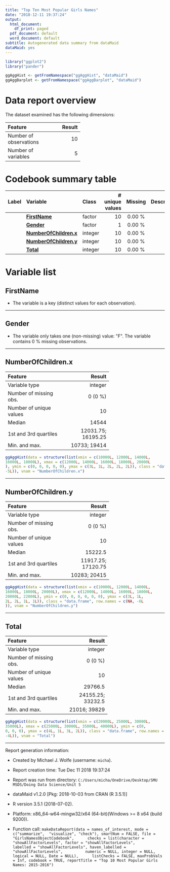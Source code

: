```yaml
---
title: "Top Ten Most Popular Girls Names"
date: "2018-12-11 19:37:24"
output:
  html_document:
    df_print: paged
  pdf_document: default
  word_document: default
subtitle: Autogenerated data summary from dataMaid
dataMaid: yes
---
```

```r
library("ggplot2")
library("pander")
```
```r
ggAggHist <- getFromNamespace("ggAggHist", "dataMaid")
ggAggBarplot <- getFromNamespace("ggAggBarplot", "dataMaid")
```
# Data report overview
The dataset examined has the following dimensions:


---------------------------------
Feature                    Result
------------------------ --------
Number of observations         10

Number of variables             5
---------------------------------




# Codebook summary table

-------------------------------------------------------------------------------
Label   Variable                   Class       # unique  Missing  Description  
                                                 values                        
------- -------------------------- --------- ---------- --------- -------------
        **[FirstName]**            factor            10  0.00 %                

        **[Gender]**               factor             1  0.00 %                

        **[NumberOfChildren.x]**   integer           10  0.00 %                

        **[NumberOfChildren.y]**   integer           10  0.00 %                

        **[Total]**                integer           10  0.00 %                
-------------------------------------------------------------------------------




# Variable list
## FirstName

* The variable is a key (distinct values for each observation).



---

## Gender

* The variable only takes one (non-missing) value: \"F\". The variable contains 0 \% missing observations.



---

## NumberOfChildren.x

<div class = "row">
<div class = "col-lg-8">

----------------------------------------------
Feature                                 Result
------------------------- --------------------
Variable type                          integer

Number of missing obs.                 0 (0 %)

Number of unique values                     10

Median                                   14544

1st and 3rd quartiles       12031.75; 16195.25

Min. and max.                     10733; 19414
----------------------------------------------


</div>
<div class = "col-lg-4">
```r
ggAggHist(data = structure(list(xmin = c(10000L, 12000L, 14000L, 
16000L, 18000L), xmax = c(12000L, 14000L, 16000L, 18000L, 20000L
), ymin = c(0, 0, 0, 0, 0), ymax = c(3L, 1L, 2L, 2L, 2L)), class = "data.frame", row.names = c(NA, 
-5L)), vnam = "NumberOfChildren.x")
```
</div>
</div>




---

## NumberOfChildren.y

<div class = "row">
<div class = "col-lg-8">

----------------------------------------------
Feature                                 Result
------------------------- --------------------
Variable type                          integer

Number of missing obs.                 0 (0 %)

Number of unique values                     10

Median                                 15222.5

1st and 3rd quartiles       11917.25; 17120.75

Min. and max.                     10283; 20415
----------------------------------------------


</div>
<div class = "col-lg-4">
```r
ggAggHist(data = structure(list(xmin = c(10000L, 12000L, 14000L, 
16000L, 18000L, 20000L), xmax = c(12000L, 14000L, 16000L, 18000L, 
20000L, 22000L), ymin = c(0, 0, 0, 0, 0, 0), ymax = c(3L, 1L, 
2L, 2L, 1L, 1L)), class = "data.frame", row.names = c(NA, -6L
)), vnam = "NumberOfChildren.y")
```
</div>
</div>




---

## Total

<div class = "row">
<div class = "col-lg-8">

---------------------------------------------
Feature                                Result
------------------------- -------------------
Variable type                         integer

Number of missing obs.                0 (0 %)

Number of unique values                    10

Median                                29766.5

1st and 3rd quartiles       24155.25; 33232.5

Min. and max.                    21016; 39829
---------------------------------------------


</div>
<div class = "col-lg-4">
```r
ggAggHist(data = structure(list(xmin = c(20000L, 25000L, 30000L, 
35000L), xmax = c(25000L, 30000L, 35000L, 40000L), ymin = c(0, 
0, 0, 0), ymax = c(4L, 1L, 3L, 2L)), class = "data.frame", row.names = c(NA, 
-4L)), vnam = "Total")
```
</div>
</div>




---



Report generation information:

 *  Created by Michael J. Wolfe (username: `micha`).

 *  Report creation time: Tue Dec 11 2018 19:37:24

 *  Report was run from directory: `C:/Users/micha/OneDrive/Desktop/SMU MSDS/Doing Data Science/Unit 5`

 *  dataMaid v1.2.0 [Pkg: 2018-10-03 from CRAN (R 3.5.1)]

 *  R version 3.5.1 (2018-07-02).

 *  Platform: x86_64-w64-mingw32/x64 (64-bit)(Windows >= 8 x64 (build 9200)).

 *  Function call: `makeDataReport(data = names_of_interest, mode = c("summarize", 
"visualize", "check"), smartNum = FALSE, file = "GirlsNamesObjectCodebook", 
    checks = list(character = "showAllFactorLevels", factor = "showAllFactorLevels", 
        labelled = "showAllFactorLevels", haven_labelled = "showAllFactorLevels", 
        numeric = NULL, integer = NULL, logical = NULL, Date = NULL), 
    listChecks = FALSE, maxProbVals = Inf, codebook = TRUE, reportTitle = "Top 10 Most Popular Girls Names: 2015-2016")`

